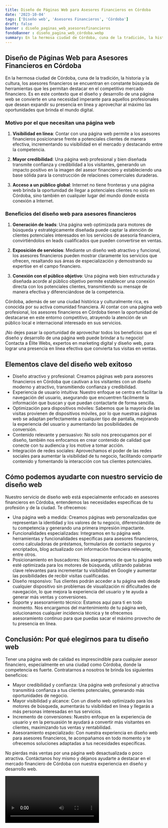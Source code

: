```yaml
---
title: Diseño de Páginas Web para Asesores Financieros en Córdoba
date: '2023-10-04'
tags: ['Diseño web', 'Asesores Financieros', 'Córdoba']
draft: false
banner : diseño_paginas_web_asesoresfinancieros
fondoBanner : diseño_pagina_web_córdoba.webp
summary: En la hermosa ciudad de Córdoba, cuna de la tradición, la historia y la cultura, los asesores financieros se encuentran en constante búsqueda de herramientas que les permitan destacar en el competitivo mercado financiero. Es en este contexto que el diseño y desarrollo de una página web se convierte en una necesidad imperante para aquellos profesionales que desean expandir su presencia en línea y aprovechar al máximo las oportunidades que brinda el mundo digital.
---
```


## Diseño de Páginas Web para Asesores Financieros en Córdoba

En la hermosa ciudad de Córdoba, cuna de la tradición, la historia y la cultura, los asesores financieros se encuentran en constante búsqueda de herramientas que les permitan destacar en el competitivo mercado financiero. Es en este contexto que el diseño y desarrollo de una página web se convierte en una necesidad imperante para aquellos profesionales que desean expandir su presencia en línea y aprovechar al máximo las oportunidades que brinda el mundo digital.

### Motivo por el que necesitan una página web

1. **Visibilidad en línea**: Contar con una página web permite a los asesores financieros posicionarse frente a potenciales clientes de manera efectiva, incrementando su visibilidad en el mercado y destacando entre la competencia.

2. **Mayor credibilidad**: Una página web profesional y bien diseñada transmite confianza y credibilidad a los visitantes, generando un impacto positivo en la imagen del asesor financiero y estableciendo una base sólida para la construcción de relaciones comerciales duraderas.

3. **Acceso a un público global**: Internet no tiene fronteras y una página web brinda la oportunidad de llegar a potenciales clientes no solo en Córdoba, sino también en cualquier lugar del mundo donde exista conexión a Internet.

### Beneficios del diseño web para asesores financieros

1. **Generación de leads**: Una página web optimizada para motores de búsqueda y estratégicamente diseñada puede captar la atención de clientes potenciales interesados en los servicios de asesoría financiera, convirtiéndolos en leads cualificados que pueden convertirse en ventas.

2. **Exposición de servicios**: Mediante un diseño web atractivo y funcional, los asesores financieros pueden mostrar claramente los servicios que ofrecen, resaltando sus áreas de especialización y demostrando su expertise en el campo financiero.

3. **Conexión con el público objetivo**: Una página web bien estructurada y diseñada acorde al público objetivo permite establecer una conexión directa con los potenciales clientes, transmitiendo su mensaje de manera efectiva y diferenciándose de la competencia.

Córdoba, además de ser una ciudad histórica y culturalmente rica, es conocida por su activa comunidad financiera. Al contar con una página web profesional, los asesores financieros en Córdoba tienen la oportunidad de destacarse en este entorno competitivo, atrayendo la atención de un público local e internacional interesado en sus servicios.

¡No dejes pasar la oportunidad de aprovechar todos los beneficios que el diseño y desarrollo de una página web puede brindar a tu negocio! Contacta a Élite Webs, expertos en marketing digital y diseño web, para lograr una presencia en línea efectiva que convierta tus visitas en ventas.

<GifSeo />

<Cta />

## Elementos clave del diseño web exitoso

- Diseño atractivo y profesional: Creamos páginas web para asesores financieros en Córdoba que cautivan a los visitantes con un diseño moderno y atractivo, transmitiendo confianza y credibilidad.
- Experiencia de usuario intuitiva: Nuestro enfoque se centra en facilitar la navegación del usuario, asegurando que encuentren fácilmente la información que buscan y que puedan contactarte de forma sencilla.
- Optimización para dispositivos móviles: Sabemos que la mayoría de las visitas provienen de dispositivos móviles, por lo que nuestras páginas web se adaptan perfectamente a cualquier tipo de pantalla, mejorando la experiencia del usuario y aumentando las posibilidades de conversión.
- Contenido relevante y persuasivo: No solo nos preocupamos por el diseño, también nos enfocamos en crear contenido de calidad que conecte con tu audiencia y los motive a tomar acción.
- Integración de redes sociales: Aprovechamos el poder de las redes sociales para aumentar la visibilidad de tu negocio, facilitando compartir contenido y fomentando la interacción con tus clientes potenciales.

## Cómo podemos ayudarte con nuestro servicio de diseño web

Nuestro servicio de diseño web está especialmente enfocado en asesores financieros en Córdoba, entendemos las necesidades específicas de tu profesión y de la ciudad. Te ofrecemos:

- Una página web a medida: Creamos páginas web personalizadas que representan la identidad y los valores de tu negocio, diferenciándote de tu competencia y generando una primera impresión impactante.
- Funcionalidades especializadas: Integramos en tu página web herramientas y funcionalidades específicas para asesores financieros, como calculadoras de préstamos, formularios de contacto seguros y encriptados, blog actualizado con información financiera relevante, entre otros.
- Posicionamiento en buscadores: Nos aseguramos de que tu página web esté optimizada para los motores de búsqueda, utilizando palabras clave relevantes para incrementar tu visibilidad en Google y aumentar las posibilidades de recibir visitas cualificadas.
- Diseño responsivo: Tus clientes podrán acceder a tu página web desde cualquier dispositivo sin problemas de visualización ni dificultades de navegación, lo que mejora la experiencia del usuario y te ayuda a generar más ventas y conversiones.
- Soporte y asesoramiento técnico: Estamos aquí para ti en todo momento. Nos encargamos del mantenimiento de tu página web, solucionamos cualquier incidencia técnica y te ofrecemos asesoramiento continuo para que puedas sacar el máximo provecho de tu presencia en línea.

## Conclusión: Por qué elegirnos para tu diseño web

Tener una página web de calidad es imprescindible para cualquier asesor financiero, especialmente en una ciudad como Córdoba, donde la competencia es fuerte. Contratarnos a nosotros te brinda los siguientes beneficios:

- Mayor credibilidad y confianza: Una página web profesional y atractiva transmitirá confianza a tus clientes potenciales, generando más oportunidades de negocio.
- Mayor visibilidad y alcance: Con un diseño web optimizado para los motores de búsqueda, aumentarás tu visibilidad en línea y llegarás a más personas interesadas en tus servicios.
- Incremento de conversiones: Nuestro enfoque en la experiencia de usuario y en la persuasión te ayudará a convertir más visitantes en clientes, maximizando tus ventas y rentabilidad.
- Asesoramiento especializado: Con nuestra experiencia en diseño web para asesores financieros, te acompañamos en todo momento y te ofrecemos soluciones adaptadas a tus necesidades específicas.

No pierdas más ventas por una página web desactualizada o poco atractiva. Contáctanos hoy mismo y déjanos ayudarte a destacar en el mercado financiero de Córdoba con nuestra experiencia en diseño y desarrollo web.

<Video />

<CtaBot job='Asesores Financieros' city='Córdoba'/>

<Gmaps query='Córdoba+españa+maps' />